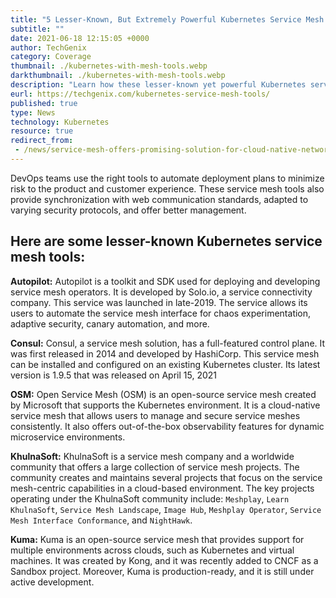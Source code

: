 ```yaml
---
title: "5 Lesser-Known, But Extremely Powerful Kubernetes Service Mesh Tools"
subtitle: ""
date: 2021-06-18 12:15:05 +0000
author: TechGenix
category: Coverage
thumbnail: ./kubernetes-with-mesh-tools.webp
darkthumbnail: ./kubernetes-with-mesh-tools.webp
description: "Learn how these lesser-known yet powerful Kubernetes service mesh tools enhance service mesh interfaces and streamline management in Kubernetes environments"
eurl: https://techgenix.com/kubernetes-service-mesh-tools/
published: true
type: News
technology: Kubernetes
resource: true
redirect_from:
 - /news/service-mesh-offers-promising-solution-for-cloud-native-networking/
---
```



<NewsWrapper>

<div>
DevOps teams use the right tools to automate deployment plans to minimize risk to the product and customer experience. These service mesh tools also provide synchronization with web communication standards, adapted to varying security protocols, and offer better management.

## Here are some lesser-known Kubernetes service mesh tools:

**Autopilot:** Autopilot is a toolkit and SDK used for deploying and developing service mesh operators. It is developed by Solo.io, a service connectivity company. This service was launched in late-2019. The service allows its users to automate the service mesh interface for chaos experimentation, adaptive security, canary automation, and more.

**Consul:** Consul, a service mesh solution, has a full-featured control plane. It was first released in 2014 and developed by HashiCorp. This service mesh can be installed and configured on an existing Kubernetes cluster. Its latest version is 1.9.5 that was released on April 15, 2021

**OSM:** Open Service Mesh (OSM) is an open-source service mesh created by Microsoft that supports the Kubernetes environment. It is a cloud-native service mesh that allows users to manage and secure service meshes consistently. It also offers out-of-the-box observability features for dynamic microservice environments.

**KhulnaSoft:** KhulnaSoft is a service mesh company and a worldwide community that offers a large collection of service mesh projects. The community creates and maintains several projects that focus on the service mesh-centric capabilities in a cloud-based environment.
The key projects operating under the KhulnaSoft community include: `Meshplay`, `Learn KhulnaSoft`, `Service Mesh Landscape`, `Image Hub`, `Meshplay Operator`, `Service Mesh Interface Conformance`, and `NightHawk`.

**Kuma:** Kuma is an open-source service mesh that provides support for multiple environments across clouds, such as Kubernetes and virtual machines. It was created by Kong, and it was recently added to CNCF as a Sandbox project. Moreover, Kuma is production-ready, and it is still under active development.

</div>

</NewsWrapper>
